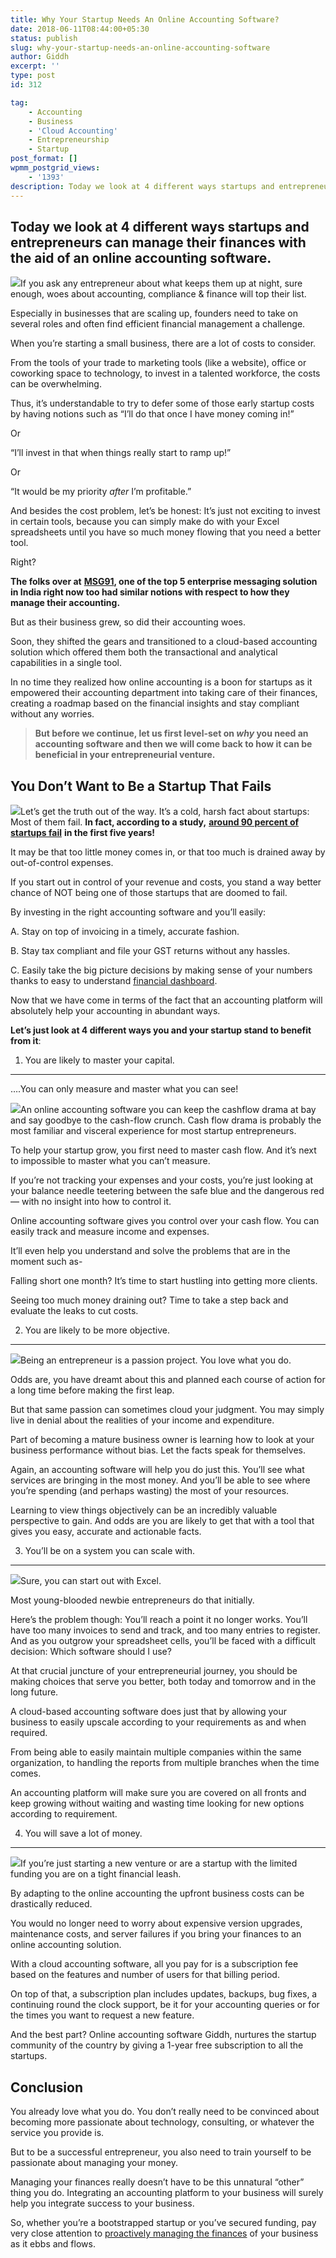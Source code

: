 ```yaml
---
title: Why Your Startup Needs An Online Accounting Software?
date: 2018-06-11T08:44:00+05:30
status: publish
slug: why-your-startup-needs-an-online-accounting-software
author: Giddh
excerpt: ''
type: post
id: 312

tag:
    - Accounting
    - Business
    - 'Cloud Accounting'
    - Entrepreneurship
    - Startup
post_format: []
wpmm_postgrid_views:
    - '1393'
description: Today we look at 4 different ways startups and entrepreneurs can manage their finances with the aid of an online accounting software.
---
```

Today we look at 4 different ways startups and entrepreneurs can manage their finances with the aid of an online accounting software.
-------------------------------------------------------------------------------------------------------------------------------------

<img class="aligncenter size-large" src = "https://miro.medium.com/max/497/1*gs58h7iX1w6X6wI3GaamdQ.jpeg"/>If you ask any entrepreneur about what keeps them up at night, sure enough, woes about accounting, compliance &amp; finance will top their list.

Especially in businesses that are scaling up, founders need to take on several roles and often find efficient financial management a challenge.

When you’re starting a small business, there are a lot of costs to consider.

From the tools of your trade to marketing tools (like a website), office or coworking space to technology, to invest in a talented workforce, the costs can be overwhelming.

Thus, it’s understandable to try to defer some of those early startup costs by having notions such as “I’ll do that once I have money coming in!”

Or

“I’ll invest in that when things really start to ramp up!”

Or

“It would be my priority *after* I’m profitable.”

And besides the cost problem, let’s be honest: It’s just not exciting to invest in certain tools, because you can simply make do with your Excel spreadsheets until you have so much money flowing that you need a better tool.

Right?

**The folks over at** [**MSG91**](https://www.msg91.com/)**, one of the top 5 enterprise messaging solution in India right now too had similar notions with respect to how they manage their accounting.**

But as their business grew, so did their accounting woes.

Soon, they shifted the gears and transitioned to a cloud-based accounting solution which offered them both the transactional and analytical capabilities in a single tool.

In no time they realized how online accounting is a boon for startups as it empowered their accounting department into taking care of their finances, creating a roadmap based on the financial insights and stay compliant without any worries.

> **But before we continue, let us first level-set on *why* you need an accounting software and then we will come back to how it can be beneficial in your entrepreneurial venture.**

You Don’t Want to Be a Startup That Fails
-----------------------------------------

<img class="wp-block-image size-large" src = "https://miro.medium.com/max/496/1*WqAZ2iC_a00tzQsceTyFGg.jpeg"/>Let’s get the truth out of the way. It’s a cold, harsh fact about startups: Most of them fail. **In fact, according to a study,** [**around 90 percent of startups fail**](https://inc42.com/buzz/90-indian-startups-fail-within-first-5-years-ibm-oxford-study/) **in the first five years!**

It may be that too little money comes in, or that too much is drained away by out-of-control expenses.

If you start out in control of your revenue and costs, you stand a way better chance of NOT being one of those startups that are doomed to fail.

By investing in the right accounting software and you’ll easily:

A. Stay on top of invoicing in a timely, accurate fashion.

B. Stay tax compliant and file your GST returns without any hassles.

C. Easily take the big picture decisions by making sense of your numbers thanks to easy to understand [financial dashboard](https://giddh.com/accounting-dashboard).

Now that we have come in terms of the fact that an accounting platform will absolutely help your accounting in abundant ways.

**Let’s just look at 4 different ways you and your startup stand to benefit from it**:

1. You are likely to master your capital.
-----------------------------------------

….You can only measure and master what you can see!

<img class="wp-block-image size-large" src = "https://miro.medium.com/max/720/1*VvRqLOBnMQ-u5tTtLoHaHA.jpeg"/>An online accounting software you can keep the cashflow drama at bay and say goodbye to the cash-flow crunch.  Cash flow drama is probably the most familiar and visceral experience for most startup entrepreneurs.

To help your startup grow, you first need to master cash flow. And it’s next to impossible to master what you can’t measure.

If you’re not tracking your expenses and your costs, you’re just looking at your balance needle teetering between the safe blue and the dangerous red — with no insight into how to control it.

Online accounting software gives you control over your cash flow. You can easily track and measure income and expenses.

It’ll even help you understand and solve the problems that are in the moment such as-

Falling short one month? It’s time to start hustling into getting more clients.

Seeing too much money draining out? Time to take a step back and evaluate the leaks to cut costs.

2. You are likely to be more objective.
---------------------------------------

<img class="wp-block-image size-large" src = "https://miro.medium.com/max/992/1*7tuUG1QwsjdS1eofzojaUA.jpeg"/>Being an entrepreneur is a passion project. You love what you do.

Odds are, you have dreamt about this and planned each course of action for a long time before making the first leap.

But that same passion can sometimes cloud your judgment. You may simply live in denial about the realities of your income and expenditure.

Part of becoming a mature business owner is learning how to look at your business performance without bias. Let the facts speak for themselves.

Again, an accounting software will help you do just this. You’ll see what services are bringing in the most money. And you’ll be able to see where you’re spending (and perhaps wasting) the most of your resources.

Learning to view things objectively can be an incredibly valuable perspective to gain. And odds are you are likely to get that with a tool that gives you easy, accurate and actionable facts.

3. You’ll be on a system you can scale with.
--------------------------------------------

<img class="wp-block-image size-large" src = "https://miro.medium.com/max/640/1*V8BS0bX_Rq5-rVVSabAqhg.jpeg"/>Sure, you can start out with Excel.

Most young-blooded newbie entrepreneurs do that initially.

Here’s the problem though: You’ll reach a point it no longer works. You’ll have too many invoices to send and track, and too many entries to register. And as you outgrow your spreadsheet cells, you’ll be faced with a difficult decision: Which software should I use?

At that crucial juncture of your entrepreneurial journey, you should be making choices that serve you better, both today and tomorrow and in the long future.

A cloud-based accounting software does just that by allowing your business to easily upscale according to your requirements as and when required.

From being able to easily maintain multiple companies within the same organization, to handling the reports from multiple branches when the time comes.

An accounting platform will make sure you are covered on all fronts and keep growing without waiting and wasting time looking for new options according to requirement.

4. You will save a lot of money.
--------------------------------

<img class="wp-block-image size-large" src = "https://miro.medium.com/max/960/1*_wvre1xSOFZHn0O2mUvfSg.jpeg"/>If you’re just starting a new venture or are a startup with the limited funding you are on a tight financial leash.

By adapting to the online accounting the upfront business costs can be drastically reduced.

You would no longer need to worry about expensive version upgrades, maintenance costs, and server failures if you bring your finances to an online accounting solution.

With a cloud accounting software, all you pay for is a subscription fee based on the features and number of users for that billing period.

On top of that, a subscription plan includes updates, backups, bug fixes, a continuing round the clock support, be it for your accounting queries or for the times you want to request a new feature.

And the best part? Online accounting software Giddh, nurtures the startup community of the country by giving a 1-year free subscription to all the startups.

Conclusion
----------

You already love what you do. You don’t really need to be convinced about becoming more passionate about technology, consulting, or whatever the service you provide is.

But to be a successful entrepreneur, you also need to train yourself to be passionate about managing your money.

Managing your finances really doesn’t have to be this unnatural “other” thing you do. Integrating an accounting platform to your business will surely help you integrate success to your business.

So, whether you’re a bootstrapped startup or you’ve secured funding, pay very close attention to [proactively managing the finances](https://giddh.com/) of your business as it ebbs and flows.